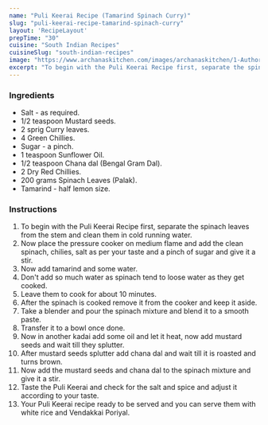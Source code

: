 ---
name: "Puli Keerai Recipe (Tamarind Spinach Curry)"
slug: "puli-keerai-recipe-tamarind-spinach-curry"
layout: 'RecipeLayout'
prepTime: "30"
cuisine: "South Indian Recipes"
cuisineSlug: "south-indian-recipes"
image: "https://www.archanaskitchen.com/images/archanaskitchen/1-Author/Karthika_Gopalakrishnan/Puli_Keerai.jpg"
excerpt: "To begin with the Puli Keerai Recipe first, separate the spinach leaves from the stem and clean them in cold running water"
---

### Ingredients

- Salt - as required.
- 1/2 teaspoon Mustard seeds.
- 2 sprig Curry leaves.
- 4 Green Chillies.
- Sugar - a pinch.
- 1 teaspoon Sunflower Oil.
- 1/2 teaspoon Chana dal (Bengal Gram Dal).
- 2 Dry Red Chillies.
- 200 grams Spinach Leaves (Palak).
- Tamarind - half lemon size.

### Instructions

1. To begin with the Puli Keerai Recipe first, separate the spinach leaves from the stem and clean them in cold running water.
1. Now place the pressure cooker on medium flame and add the clean spinach, chilies, salt as per your taste and a pinch of sugar and give it a stir.
1. Now add tamarind and some water.
1. Don't add so much water as spinach tend to loose water as they get cooked.
1. Leave them to cook for about 10 minutes.
1. After the spinach is cooked remove it from the cooker and keep it aside.
1. Take a blender and pour the spinach mixture and blend it to a smooth paste.
1. Transfer it to a bowl once done.
1. Now in another kadai add some oil and let it heat, now add mustard seeds and wait till they splutter.
1. After mustard seeds splutter add chana dal and wait till it is roasted and turns brown.
1. Now add the mustard seeds and chana dal to the spinach mixture and give it a stir.
1. Taste the Puli Keerai and check for the salt and spice and adjust it according to your taste.
1. Your Puli Keerai recipe ready to be served and you can serve them with white rice and Vendakkai Poriyal.
